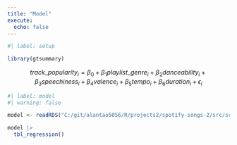 ```yaml
---
title: "Model"
execute: 
  echo: false
---
```


```r
#| label: setup

library(gtsummary)
```
$$track\_popularity_i = \beta_{0} + \beta_{1}playlist\_genre_i + \beta_{2}danceability_i + \beta_{3}speechiness_i + \beta_{4}valence_i + \beta_{5}tempo_i + \beta_{6}duration_i + \epsilon_{i}$$

```r
#| label: model
#| warning: false

model <- readRDS("C:/git/alantao5056/R/projects2/spotify-songs-2/src/scripts/model.rds")

model |>
  tbl_regression()
```

